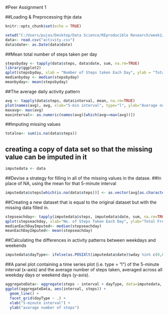 #Peer Assignment 1

##Loading & Preprocessing thje data

```{r setup, include=FALSE}
knitr::opts_chunk$set(echo = TRUE)
```



```{r}
setwd("C:/Users/pujas/Desktop/Data Science/REproducible Research/week2/Assignment")
data<- read.csv("activity.csv")
data$date<- as.Date(data$date)
```

##Mean total number of steps taken per day
```{r}
stepsbyday <- tapply(data$steps, data$date, sum, na.rm=TRUE)
library(ggplot2)
qplot(stepsbyday, xlab = "Number of Steps taken Each Day", ylab = "Total Frequency", binwidth =500)
medianbyday <- median(stepsbyday)
meanbyday<- mean(stepsbyday)
```

##The average daily activity pattern
```{r}
avg <- tapply(data$steps, data$interval, mean, na.rm=TRUE)
plot(names(avg), avg, xlab="5-min interval", type="l", ylab="Average no. of steps")
maxavg<- max(avg)
maxinterval<- as.numeric(names(avg)[which(avg==max(avg))])
```

##Imputing missing values
```{r}
totalna<- sum(is.na(data$steps))
```

## creating a copy of data set so that the missing value can be imputed in it
```{r}
imputedata <- data
```

##Devise a strategy for filling in all of the missing values in the datase.
##In place of NA, using the mean for that 5-minute interval
```{r}
imputedata$steps[which(is.na(data$steps))] <- as.vector(avg[as.character(data[which(is.na(data$steps)),3])])
```

##Creating a new dataset that is equal to the original dataset but with the missing data filled in.
```{r}
stepseachday<- tapply(imputedata$steps, imputedata$date, sum, na.rm=TRUE)
qplot(stepseachday, xlab="No. of Steps Taken Each Day", ylab="Total Frequency", binwidth=500)
medianEachDayImputed<- median(stepseachday)
meanEachDayImputed<- mean(stepseachday)
```

##Calculating the differences in activity patterns between weekdays and weekends
```{r}
imputedata$dayType<- ifelse(as.POSIXlt(imputedata$date)$wday %in% c(0,6), "weekends","weekdays")
```

##A panel plot containing a time series plot (i.e. type = "l") of the 5-minute interval (x-axis) and the average number of steps taken, averaged across all weekday days or weekend days (y-axis).
```{r}
aggregateData<- aggregate(steps ~ interval + dayType, data=imputedata, mean)
ggplot(aggregateData, aes(interval, steps)) + 
  geom_line() + 
  facet_grid(dayType ~ .) +
  xlab("5-minute interval") + 
  ylab("avarage number of steps")
```

